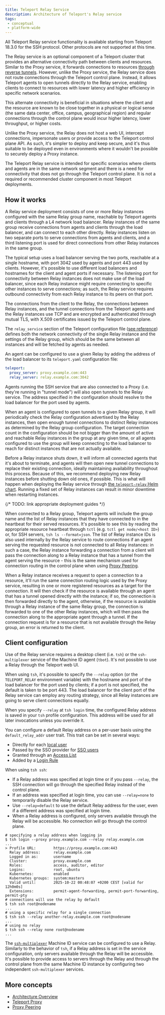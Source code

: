 ```yaml
---
title: Teleport Relay Service
description: Architecture of Teleport's Relay service
tags:
 - conceptual
 - platform-wide
---
```


<Admonition type="info">

All Teleport Relay service functionality is available starting from Teleport 18.3.0 for the SSH protocol. Other protocols are not supported at this time.

</Admonition>

The Relay service is an optional component of a Teleport cluster that provides an alternative connectivity path between clients and resources. Similar to the Proxy service, it forwards connections to resources [through reverse tunnels](proxy.mdx#tunnels). However, unlike the Proxy service, the Relay service does not route connections through the Teleport control plane. Instead, it allows Teleport agents to open tunnels directly to the Relay service, enabling clients to connect to resources with lower latency and higher efficiency in specific network scenarios.

This alternate connectivity is beneficial in situations where the client and the resource are known to be close together in a physical or logical sense (the same data center, office, campus, geographical region) and regular connections through the control plane would incur higher latency, lower throughput, or higher costs.

Unlike the Proxy service, the Relay does not host a web UI, intercept connections, impersonate users or provide access to the Teleport control plane API. As such, it's simpler to deploy and keep secure, and it's thus suitable to be deployed even in environments where it wouldn't be possible to securely deploy a Proxy instance.

<Admonition type="warning">

The Teleport Relay service is intended for specific scenarios where clients and agents are in the same network segment and there is a need for connectivity that does not go through the Teleport control plane. It is not a required or recommended cluster component in most Teleport deployments.

</Admonition>

## How it works

A Relay service deployment consists of one or more Relay instances configured with the same Relay group name, reachable by Teleport agents and clients through a L4 network load balancer. Relay instances of the same group receive connections from agents and clients through the load balancer, and can connect to each other directly. Relay instances listen on two separate ports to serve connections from agents and clients, and a third listening port is used for direct connections from other Relay instances in the same group.

The typical setup uses a load balancer serving the two ports, reachable at a single hostname, with port 3042 used by agents and port 443 used by clients. However, it's possible to use different load balancers and hostnames for the client and agent ports if necessary. The listening port for connectivity between Relay instances does not make use of the load balancer, since each Relay instance might require connecting to specific other instances to serve connections; as such, the Relay service requires outbound connectivity from each Relay instance to its peers on that port.

The connections from the client to the Relay, the connections between Relay instances, and the tunnel connections from the Teleport agents and the Relay instances use TCP and are encrypted and authenticated through mutual TLS, with X.509 certificates issued by the Teleport control plane.

The `relay_service` section of the Teleport configuration file ([see reference](../deployment/config.mdx#relay-service)) defines both the network connectivity of the single Relay instance and the settings of the Relay group, which should be the same between all instances and will be fetched by agents as needed.

An agent can be configured to use a given Relay by adding the address of the load balancer to its `teleport.yaml` configuration file:

```yaml
teleport:
  proxy_server: proxy.example.com:443
  relay_server: relay.example.com:3042
```

Agents running the SSH service that are also connected to a Proxy (i.e. they're running in "tunnel mode") will also open tunnels to the Relay service. The address specified in the configuration should resolve to the load balancer for the port used by agents.

When an agent is configured to open tunnels to a given Relay group, it will periodically check the Relay configuration advertised by the Relay instances, then open enough tunnel connections to distinct Relay instances as determined by the Relay group configuration. The target connection count in the configuration should be not bigger than the amount of active and reachable Relay instances in the group at any given time, or all agents configured to use the group will keep connecting to the load balancer to reach for distinct instances that are not actually available.

Before a Relay instance shuts down, it will inform all connected agents that it's about to terminate, and agents will then open new tunnel connections to replace their existing connection, ideally maintaining availability throughout this process. Because of this, we recommend deploying new Relay instances before shutting down old ones, if possible. This is what will happen when deploying the Relay service through [the `teleport-relay` Helm chart](../helm-reference/teleport-relay.mdx). Running a fixed set of Relay instances can result in minor downtime when restarting instances.

{/* TODO: link appropriate deployment guides */}

When connected to a Relay group, Teleport agents will include the group name and the list of Relay instances that they have connected to in the heartbeat for their served resources. It's possible to see this by reading the appropriate resource heartbeat through `tctl` (e.g. `tctl get node/<host ID>`) or, for SSH servers, `tsh ls --format=json`. The list of Relay instance IDs is also used internally by the Relay service to route connections if an agent serving the requested resource is not connected to all Relay instances: in such a case, the Relay instance forwarding a connection from a client will pass the connection along to a Relay instance that has a tunnel from the agent serving the resource - this is the same mechanism used for connection routing in the control plane when using [Proxy Peering](../../zero-trust-access/management/operations/proxy-peering.mdx).

When a Relay instance receives a request to open a connection to a resource, it'll run the same connection routing logic used by the Proxy service, resulting in one or more registered resources as a target for the connection. It will then check if the resource is available through an agent that has a tunnel opened directly with the instance; if so, the connection is then forwarded directly to the agent, otherwise, if the resource is available through a Relay instance of the same Relay group, the connection is forwarded to one of the other Relay instances, which will then pass the connection along to the appropriate agent through a tunnel. If the connection request is for a resource that is not available through the Relay group, an error is returned to the client.

## Client configuration

Use of the Relay service requires a desktop client (i.e. `tsh`) or the `ssh-multiplexer` service of the Machine ID agent (`tbot`). It's not possible to use a Relay through the Teleport web UI.

When using `tsh`, it's possible to specify the `--relay` option (or the `TELEPORT_RELAY` environment variable) with the hostname and port of the load balancer for the port used by clients; if a port is not specified, the default is taken to be port 443. The load balancer for the client port of the Relay service can employ any routing strategy, since all Relay instances are going to serve client connections equally.

When you specify `--relay` at `tsh login` time, the configured Relay address is saved in your `tsh` profile configuration. This address will be used for all later invocations unless you override it.

You can configure a default Relay address on a per-user basis using the `default_relay_addr` user trait. This trait can be set in several ways:

- Directly for each [local user](../../zero-trust-access/management/admin/users.mdx)
- Passed by the SSO provider for [SSO users](../../zero-trust-access/sso/sso.mdx)
- Granted through an [Access List](../../identity-governance/access-lists/access-lists.mdx)
- Added by a [Login Rule](../../zero-trust-access/authentication/login-rules/login-rules.mdx)

When using `tsh ssh`:

- If a Relay address was specified at login time or if you pass `--relay`, the SSH connection will go through the specified Relay instead of the control plane.
- If an address was specified at login time, you can use `--relay=none` to temporarily disable the Relay service.
- Use `--relay=default` to use the default Relay address for the user, even if a different address was specified at login time.
- When a Relay address is configured, only servers available through the Relay will be accessible. No connection will go through the control plane.

```
# specifying a relay address when logging in
$ tsh login --proxy proxy.example.com --relay relay.example.com
...
> Profile URL:        https://proxy.example.com:443
  Relay address:      relay.example.com
  Logged in as:       username
  Cluster:            proxy.example.com
  Roles:              access, auditor, editor
  Logins:             root, ubuntu
  Kubernetes:         enabled
  Kubernetes groups:  system:masters
  Valid until:        2025-10-22 00:48:07 +0200 CEST [valid for 12h0m0s]
  Extensions:         permit-agent-forwarding, permit-port-forwarding, permit-pty
# connections will use the relay by default
$ tsh ssh root@nodename
...
# using a specific relay for a single connection
$ tsh ssh --relay another-relay.example.com root@nodename
...
# using no relay
$ tsh ssh --relay none root@nodename
...
```

The [`ssh-multiplexer`](../machine-workload-identity/machine-id/configuration.mdx#ssh-multiplexer) Machine ID service can be configured to use a Relay. Similarly to the behavior of `tsh`, if a Relay address is set in the service configuration, only servers available through the Relay will be accessible. It's possible to provide access to servers through the Relay and through the control plane from the same Machine ID instance by configuring two independent `ssh-multiplexer` services.

## More concepts

- [Architecture Overview](../../core-concepts.mdx)
- [Teleport Proxy](proxy.mdx)
- [Proxy Peering](../../zero-trust-access/management/operations/proxy-peering.mdx)
